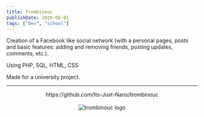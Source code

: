 ```yaml
---
title: Trombinouc
publishDate: 2020-06-01
tags: ["dev", "school"]
---
```


Creation of a Facebook like social network (with a personal pages, posts and basic features: adding and removing friends, posting updates, comments, etc.).

Using PHP, SQL, HTML, CSS

Made for a university project.

---



<div style="text-align: center">
    <div>https://github.com/Its-Just-Nans/trombinouc</div>
    <br />
    <Image src={logo} alt="trombinouc logo" height={100}/>
</div>

